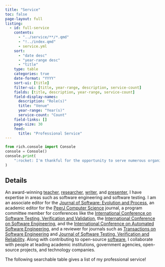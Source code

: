 ```yaml
---
title: "Service"
toc: false
page-layout: full
listing:
  - id: full-service
    contents:
      - "../service/**/*.qmd"
      - "!../index.qmd"
      - service.yml
    sort:
      - "date desc"
      - "year-range desc"
      - "title"
    type: table
    categories: true
    date-format: "YYYY"
    sort-ui: [title]
    filter-ui: [title, year-range, description, service-count]
    fields: [title, description, year-range, service-count]
    field-display-names:
      description: "Role(s)"
      title: "Venue"
      year-range: "Year(s)"
      service-count: "Count"
    field-links: []
    page-size: 30
    feed:
      title: "Professional Service"
---
```


```python
from rich.console import Console
console = Console()
console.print(
    ":rocket: I'm thankful for the opportunity to serve numerous organizations!"
)
```

## Details

An award-winning [teacher](/teaching/index.qmd),
[researcher](/research/index.qmd), [writer](/research/papers/index.qmd), and
[presenter](/research/presentations/index.qmd), I have expertise in areas such
as software engineering and software testing.</span> I am an associate editor
for the [Journal of Software: Evolution and
Process](https://onlinelibrary.wiley.com/journal/20477481), an academic editor
for the [PeerJ Computer Science](https://peerj.com/computer-science/) journal, a
program committee member for conferences like the [International Conference on
Software Testing, Verification and
Validation](https://cs.gmu.edu/icst/index.html), the [International Conference
on Software Engineering](https://conf.researchr.org/series/icse), and the
[International Conference on Automated Software
Engineering](https://conf.researchr.org/series/ase), and a reviewer for journals
such as [Transactions on Software
Engineering](https://www.computer.org/csdl/journal/ts) and [Journal of Software
Testing, Verification and
Reliability](https://onlinelibrary.wiley.com/journal/10991689). Along with
contributing to open-source [software](/software/index.qmd), I collaborate with
people at leading academic institutions, government agencies, open-source
projects, and technology companies.

The following searchable table gives a list of my professional service!

:::{#full-service}
:::
